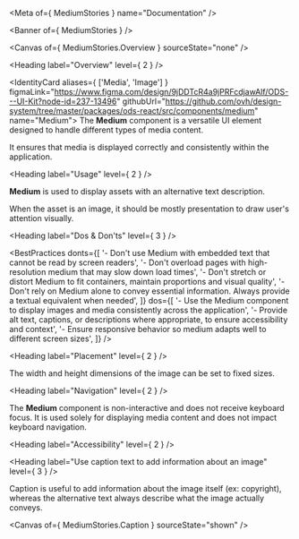
<Meta of={ MediumStories } name="Documentation" />

<Banner of={ MediumStories } />

<Canvas of={ MediumStories.Overview } sourceState="none" />

<Heading label="Overview" level={ 2 } />

<IdentityCard aliases={ ['Media', 'Image'] }
              figmaLink="https://www.figma.com/design/9jDDTcR4a9jPRFcdjawAlf/ODS---UI-Kit?node-id=237-13496"
              githubUrl="https://github.com/ovh/design-system/tree/master/packages/ods-react/src/components/medium"
              name="Medium">
  The **Medium** component is a versatile UI element designed to handle different types of media content.

  It ensures that media is displayed correctly and consistently within the application.
</IdentityCard>

<Heading label="Usage" level={ 2 } />

**Medium** is used to display assets with an alternative text description.

When the asset is an image, it should be mostly presentation to draw user's attention visually.

<Heading label="Dos & Don'ts" level={ 3 } />

<BestPractices
  donts={[
    '- Don\'t use Medium with embedded text that cannot be read by screen readers',
    '- Don\'t overload pages with high-resolution medium that may slow down load times',
    '- Don\'t stretch or distort Medium to fit containers, maintain proportions and visual quality',
    '- Don\'t rely on Medium alone to convey essential information. Always provide a textual equivalent when needed',
  ]}
  dos={[
    '- Use the Medium component to display images and media consistently across the application',
    '- Provide alt text, captions, or descriptions where appropriate, to ensure accessibility and context',
    '- Ensure responsive behavior so medium adapts well to different screen sizes',
  ]}
/>

<Heading label="Placement" level={ 2 } />

The width and height dimensions of the image can be set to fixed sizes.

<Heading label="Navigation" level={ 2 } />

The **Medium** component is non-interactive and does not receive keyboard focus. It is used solely for displaying media content and does not impact keyboard navigation.

<Heading label="Accessibility" level={ 2 } />

<Heading label="Use caption text to add information about an image" level={ 3 } />

Caption is useful to add information about the image itself (ex: copyright),
whereas the alternative text always describe what the image actually conveys.

<Canvas of={ MediumStories.Caption } sourceState="shown" />

